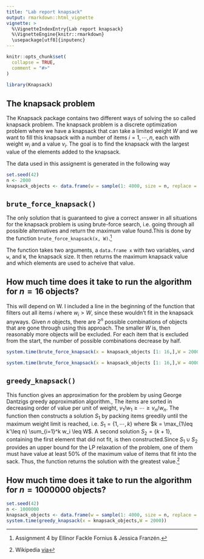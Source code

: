 ---
title: "Lab report knapsack"
output: rmarkdown::html_vignette
vignette: >
  %\VignetteIndexEntry{Lab report knapsack}
  %\VignetteEngine{knitr::rmarkdown}
  \usepackage[utf8]{inputenc}
---

```{r, include = FALSE}
knitr::opts_chunk$set(
  collapse = TRUE,
  comment = "#>"
)
```

```{r setup}
library(Knapsack)
```

## The knapsack problem

The Knapsack package contains two different ways of solving the so called knapsack problem. The knapsack problem is a discrete optimization problem where we have a knapsack that can take a limited weight $W$ and we want to fill this knapsack with a number of items $i = 1,\cdots, n$, each with weight $w_i$ and a value $v_i$. The goal is to find the knapsack with the largest value of the elements added to the knapsack.

The data used in this assignemt is generated in the following way

```{r}
set.seed(42)
n <- 2000
knapsack_objects <- data.frame(w = sample(1: 4000, size = n, replace = TRUE),v = runif(n = n, 0, 10000))
```

## `brute_force_knapsack()`

The only solution that is guaranteed to give a correct answer in all situations for the knapsack problem
is using brute-force search, i.e. going through all possible alternatives and return the maximum value
found.This is done by the function `brute_force_knapsack(x, W)`.^[Assignment 4 by Ellinor Fackle Fornius & Jessica Franzén.]

The function takes two arguments, a `data.frame x` with two variables, `v`and `w`, and `W`, the knapsack size. It then returns the maximum knapsack value and which elements are used to acheive that value.


## How much time does it take to run the algorithm for $n = 16$ objects?

This will depend on W. I included a line in the beginning of the function that filters out all items $i$ where $w_i > W$, since these wouldn't fit in the knapsack anyways. Given $n$ objects, there are $2^n$ possible combinations of objects that are gone through using this approach. The smaller $W$ is, then reasonably more objects will be excluded. For each item that is excluded from the start, the number of possible combinations decrease by half. 

```{r, echo=TRUE, eval=TRUE}
system.time(brute_force_knapsack(x = knapsack_objects [1: 16,],W = 2000))
```

```{r, echo=TRUE, eval=TRUE}
system.time(brute_force_knapsack(x = knapsack_objects [1: 16,],W = 4000))
```

## `greedy_knapsack()`

This function gives an approximation for the problem by using George Dantzigs greedy approximation algorithm.,
The items are sorted in decreasing order of value per unit of weight, $v_1/w_1 \geq \cdots \geq v_n/w_n$. The function then constructs a solution $S_1$ by packing items greedily until the maximum weight limit is reached, i.e. $S_1 = \{1,\cdots, k\}$ where $k = \max_{1\leq k'\leq n} \sum_{i=1}^k w_i \leq W$. A second solution $S_2=\{k+1\}$, containing the first element that did not fit, is then constructed.Since $S_1 \cup S_2$ provides an upper bound for the LP relaxation of the problem, one of them must have value at least $50\%$ of the maximum value of items that fit into the sack. Thus, the function returns the solution with the greatest value.^[Wikipedia [via](https://en.wikipedia.org/wiki/Knapsack_problem#Greedy_approximation_algorithm)]


## How much time does it take to run the algorithm for $n = 1000000$ objects?

```{r}
set.seed(42)
n <- 1000000
knapsack_objects <- data.frame(w = sample(1: 4000, size = n, replace = TRUE),v = runif(n = n, 0, 10000))
system.time(greedy_knapsack(x = knapsack_objects,W = 2000))
```


